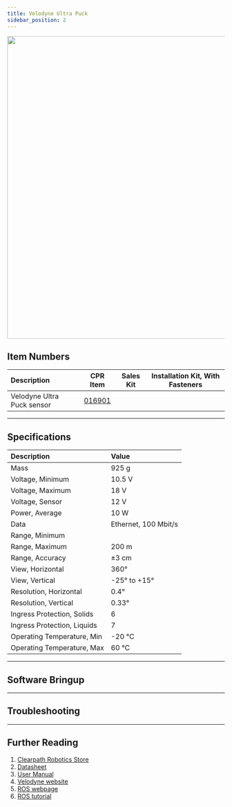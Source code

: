 ```yaml
---
title: Velodyne Ultra Puck
sidebar_position: 2
---
```



<center>
  <img
    src="/img/sensor_images/sensor_velodyne_ultra_puck_1.jpg"
    width="700"
  />
</center>

## Item Numbers

| Description                |                         CPR Item                         | Sales Kit | Installation Kit, With Fasteners |
| :------------------------- | :------------------------------------------------------: | :-------: | :------------------------------: |
| Velodyne Ultra Puck sensor | [016901](/assets/pdf/clearpath_robotics_016901-TDS2.pdf) |           |                                  |

---

## Specifications

| Description                 | Value                |
| :-------------------------- | :------------------- |
| Mass                        | 925 g                |
| Voltage, Minimum            | 10.5 V               |
| Voltage, Maximum            | 18 V                 |
| Voltage, Sensor             | 12 V                 |
| Power, Average              | 10 W                 |
| Data                        | Ethernet, 100 Mbit/s |
| Range, Minimum              |                      |
| Range, Maximum              | 200 m                |
| Range, Accuracy             | ±3 cm                |
| View, Horizontal            | 360°                 |
| View, Vertical              | -25° to +15°         |
| Resolution, Horizontal      | 0.4°                 |
| Resolution, Vertical        | 0.33°                |
| Ingress Protection, Solids  | 6                    |
| Ingress Protection, Liquids | 7                    |
| Operating Temperature, Min  | -20 °C               |
| Operating Temperature, Max  | 60 °C                |

---

## Software Bringup

<SoftwareBringup />

---

## Troubleshooting

<Support />

---

## Further Reading

1. [Clearpath Robotics Store](https://store.clearpathrobotics.com/collections/3d-lidar/products/puck)
2. [Datasheet](/assets/pdf/clearpath_robotics_016901-TDS2.pdf)
3. [User Manual](/assets/pdf/clearpath_robotics_016901-TDS1.pdf)
4. [Velodyne website](https://store.clearpathrobotics.com/collections/3d-lidar/products/puck)
5. [ROS webpage](http://wiki.ros.org/velodyne)
6. [ROS tutorial](http://wiki.ros.org/velodyne/Tutorials/Getting%20Started%20with%20the%20Velodyne%20VLP16)
